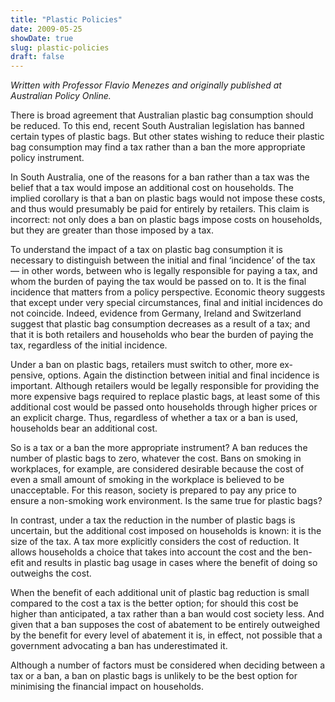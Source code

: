 ```yaml
---
title: "Plastic Policies"
date: 2009-05-25
showDate: true
slug: plastic-policies
draft: false
---
```


*Written with Professor Flavio Menezes and originally published at Australian Policy Online.*

There is broad agreement that Australian plastic bag consumption should be reduced. To this end, recent South Australian legislation has banned certain types of plastic bags. But other states wishing to reduce their plastic bag consumption may find a tax rather than a ban the more appropriate policy instrument.

In South Australia, one of the reasons for a ban rather than a tax was the belief that a tax would impose an additional cost on households. The implied corollary is that a ban on plastic bags would not impose these costs, and thus would presumably be paid for entirely by retailers. This claim is incorrect: not only does a ban on plastic bags impose costs on households, but they are greater than those imposed by a tax.

To understand the impact of a tax on plastic bag consumption it is necessary to distinguish between the initial and final ‘incidence’ of the tax — in other words, between who is legally responsible for paying a tax, and whom the burden of paying the tax would be passed on to. It is the final incidence that matters from a policy perspective. Economic theory suggests that except under very special circumstances, final and initial incidences do not coincide. Indeed, evidence from Germany, Ireland and Switzerland suggest that plastic bag consumption decreases as a result of a tax; and that it is both retailers and households who bear the burden of paying the tax, regardless of the initial incidence.

Under a ban on plastic bags, retailers must switch to other, more ex- pensive, options. Again the distinction between initial and final incidence is important. Although retailers would be legally responsible for providing the more expensive bags required to replace plastic bags, at least some of this additional cost would be passed onto households through higher prices or an explicit charge. Thus, regardless of whether a tax or a ban is used, households bear an additional cost.

So is a tax or a ban the more appropriate instrument? A ban reduces the number of plastic bags to zero, whatever the cost. Bans on smoking in workplaces, for example, are considered desirable because the cost of even a small amount of smoking in the workplace is believed to be unacceptable. For this reason, society is prepared to pay any price to ensure a non-smoking work environment. Is the same true for plastic bags?

In contrast, under a tax the reduction in the number of plastic bags is uncertain, but the additional cost imposed on households is known: it is the size of the tax. A tax more explicitly considers the cost of reduction. It allows households a choice that takes into account the cost and the ben- efit and results in plastic bag usage in cases where the benefit of doing so outweighs the cost.

When the benefit of each additional unit of plastic bag reduction is small compared to the cost a tax is the better option; for should this cost be higher than anticipated, a tax rather than a ban would cost society less. And given that a ban supposes the cost of abatement to be entirely outweighed by the benefit for every level of abatement it is, in effect, not possible that a government advocating a ban has underestimated it.

Although a number of factors must be considered when deciding between a tax or a ban, a ban on plastic bags is unlikely to be the best option for minimising the financial impact on households.
